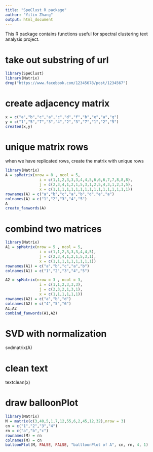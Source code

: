 ```yaml
---
title: "SpeClust R package"
author: "Yilin Zhang"
output: html_document
---
```


This R package contains functions useful for spectral clustering text analysis project.

# take out substring of url

```r
library(SpeClust)
library(Matrix)
drop("https://www.facebook.com/12345678/post/1234567")
```

# create adjacency matrix

```r
x = c("a","b","c","a","c","d","f","b","e","a","g")
y = c("1","5","7","3","4","2","3","7","1","2","5")
createA(x,y)
```

# unique matrix rows

when we have replicated rows, create the matrix with unique rows

```r
library(Matrix)
A = spMatrix(nrow = 8 , ncol = 5, 
               i = c(1,1,2,3,3,3,4,4,5,6,6,6,7,7,8,8,8),
               j = c(2,3,4,1,2,1,5,3,1,2,5,4,3,1,2,3,5),
               x = c(1,1,1,1,1,1,1,1,1,1,1,1,1,1,1,1,1))
rownames(A) = c("a","b","c","a","b","d","e","a")
colnames(A) = c("1","2","3","4","5")
A
create_fanwords(A)
```

# combind two matrices

```r
library(Matrix)
A1 = spMatrix(nrow = 5 , ncol = 5, 
               i = c(1,1,2,3,3,3,4,4,5),
               j = c(2,3,4,1,2,1,5,3,1),
               x = c(1,1,1,1,1,1,1,1,1))
rownames(A1) = c("a","b","c","a","b")
colnames(A1) = c("1","2","3","4","5")

A2 = spMatrix(nrow = 3 , ncol = 3, 
               i = c(1,1,2,3,3,3),
               j = c(2,3,2,1,3,1),
               x = c(1,1,1,1,1,1))
rownames(A2) = c("a","b","d")
colnames(A2) = c("4","5","6")
A1;A2
combind_fanwords(A1,A2)
```

# SVD with normalization

svdmatrix(A)

# clean text

textclean(x)

# draw balloonPlot

```r
library(Matrix)
M = matrix(c(3,40,5,1,7,12,55,6,2,45,12,32),nrow = 3)
cn = c("1","2","3","4")
rn = c("a","b","c")
rownames(M) = rn
colnames(M) = cn
balloonPlot(M, FALSE, FALSE, "ballloonPlot of A", cn, rn, 4, 1)
```
